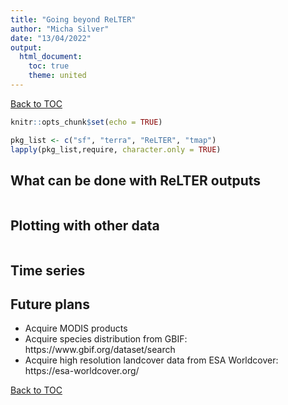 ```yaml
---
title: "Going beyond ReLTER"
author: "Micha Silver"
date: "13/04/2022"
output:
  html_document:
    toc: true
    theme: united
---
```


[Back to TOC](index.html)

```r
knitr::opts_chunk$set(echo = TRUE)
```

```r
pkg_list <- c("sf", "terra", "ReLTER", "tmap")
lapply(pkg_list,require, character.only = TRUE)
```

## What can be done with ReLTER outputs 

```r
```

## Plotting with other data

```r
```

## Time series

## Future plans
 - Acquire MODIS products
 - Acquire species distribution from GBIF: https://www.gbif.org/dataset/search
 - Acquire high resolution landcover data from ESA Worldcover: https://esa-worldcover.org/
 

[Back to TOC](index.html)
